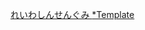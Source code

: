{{Navbox
| name = 令和新選組
| title = [[令和新選組|<span style="color:white">令和新選組</span>]]
| titlestyle = background:#FF99CC; color:#FFFFFF;
| groupstyle = background-color:#ffc0cb;
|bodyclass = hlist hlist-hyphen
| state = <includeonly>collapsed</includeonly>
| group1 = 役員
| list1 = 
*[[代表]]：[[山本太郎]]
| group2 = 所属議員
| list2 = 
*[[山本太郎]]
*[[木村英子]]
*[[舩後靖彥]]
*[[多谷亮]]
*[[大石晃子]]
| group3= 主要政策・理念    
| list3 = 
*[[左派]]
*[[左翼民粹主义]]
*[[反建制]]
*[[进步主义]]
*反[[緊縮財政政策|緊縮]]
*[[凯恩斯主义|财政出动]]
*[[消費税]]廃止
*[[经济干预主义]]
*[[反核运动|与核能发电决裂]]
*[[残疾人权益]]
*[[动物福祉]]・[[动物权利]]
| group4 = 关联人物
| list4 = 
*[[大岛九州男]]
*[[高井崇志]]
*[[蓮池透]]
*[[安冨步]]
*[[櫛渕万里]]
*[[太田和美 (政治家)|太田和美]]
*[[安井美沙子]]
*[[竹村豪氏]]
*[[中辰哉]]
*[[斋藤政]]
*[[木内绿]]
*[[雨宫处凛]]
*[[池戸万作]]
*[[小泽一郎]]
| group5 = 関連項目
| list5 = 
*[[筋萎縮性側索硬化症|筋萎縮性側索硬化症（ALS）]]
*[[脑性麻痹]]
*[[自由党_(日本2016年)|生活党与山本太郎与伙伴们]]
}}<noinclude>

[[Category:日本政党模板|れいわしんせんぐみ ]]
[[Category:令和新選組|*Template]]
</noinclude>